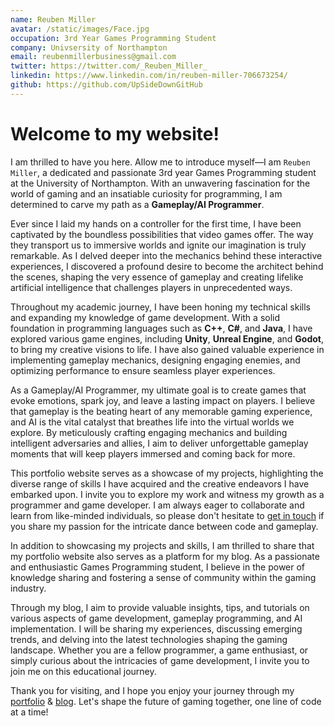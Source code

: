 ```yaml
---
name: Reuben Miller
avatar: /static/images/Face.jpg
occupation: 3rd Year Games Programming Student
company: Univsersity of Northampton
email: reubenmillerbusiness@gmail.com
twitter: https://twitter.com/_Reuben_Miller_
linkedin: https://www.linkedin.com/in/reuben-miller-706673254/
github: https://github.com/UpSideDownGitHub
---
```




# Welcome to my website!

I am thrilled to have you here. Allow me to introduce myself—I am `Reuben Miller`, a dedicated and passionate 3rd year Games Programming student at the University of Northampton. With an unwavering fascination for the world of gaming and an insatiable curiosity for programming, I am determined to carve my path as a **Gameplay/AI Programmer**.

Ever since I laid my hands on a controller for the first time, I have been captivated by the boundless possibilities that video games offer. The way they transport us to immersive worlds and ignite our imagination is truly remarkable. As I delved deeper into the mechanics behind these interactive experiences, I discovered a profound desire to become the architect behind the scenes, shaping the very essence of gameplay and creating lifelike artificial intelligence that challenges players in unprecedented ways.

Throughout my academic journey, I have been honing my technical skills and expanding my knowledge of game development. With a solid foundation in programming languages such as **C++**, **C#**, and **Java**, I have explored various game engines, including **Unity**, **Unreal Engine**, and **Godot**, to bring my creative visions to life. I have also gained valuable experience in implementing gameplay mechanics, designing engaging enemies, and optimizing performance to ensure seamless player experiences.

As a Gameplay/AI Programmer, my ultimate goal is to create games that evoke emotions, spark joy, and leave a lasting impact on players. I believe that gameplay is the beating heart of any memorable gaming experience, and AI is the vital catalyst that breathes life into the virtual worlds we explore. By meticulously crafting engaging mechanics and building intelligent adversaries and allies, I aim to deliver unforgettable gameplay moments that will keep players immersed and coming back for more.

This portfolio website serves as a showcase of my projects, highlighting the diverse range of skills I have acquired and the creative endeavors I have embarked upon. I invite you to explore my work and witness my growth as a programmer and game developer. I am always eager to collaborate and learn from like-minded individuals, so please don't hesitate to [get in touch](mailto:reubenmillerbusiness@gmail.com) if you share my passion for the intricate dance between code and gameplay.

In addition to showcasing my projects and skills, I am thrilled to share that my portfolio website also serves as a platform for my blog. As a passionate and enthusiastic Games Programming student, I believe in the power of knowledge sharing and fostering a sense of community within the gaming industry.

Through my blog, I aim to provide valuable insights, tips, and tutorials on various aspects of game development, gameplay programming, and AI implementation. I will be sharing my experiences, discussing emerging trends, and delving into the latest technologies shaping the gaming landscape. Whether you are a fellow programmer, a game enthusiast, or simply curious about the intricacies of game development, I invite you to join me on this educational journey.

Thank you for visiting, and I hope you enjoy your journey through my [portfolio](/projects) & [blog](/blog). Let's shape the future of gaming together, one line of code at a time!